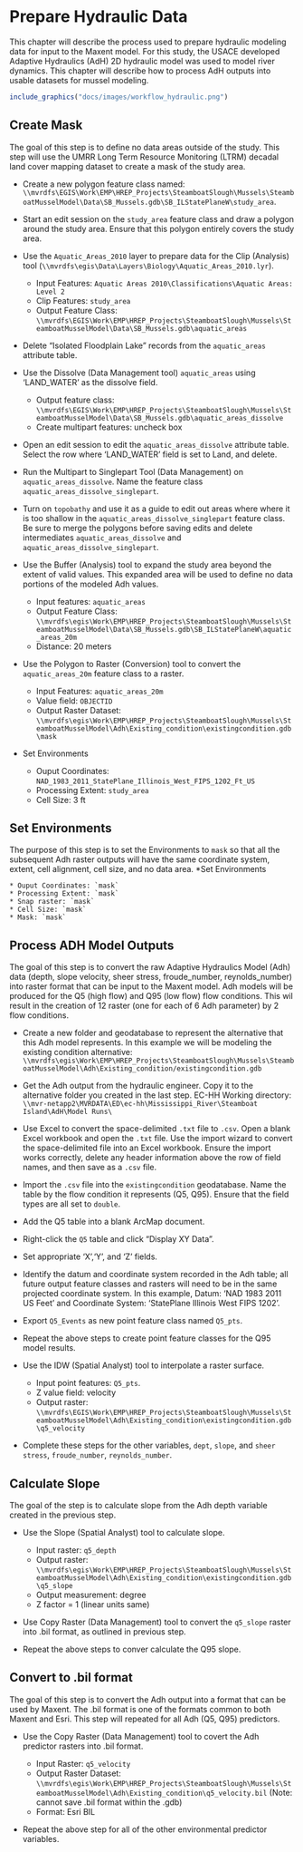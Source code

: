 # Prepare Hydraulic Data
This chapter will describe the process used to prepare hydraulic modeling data for input to the Maxent model. For this study, the USACE developed Adaptive Hydraulics (AdH) 2D hydraulic model was used to model river dynamics. This chapter will describe how to process AdH outputs into usable datasets for mussel modeling. 

```r
include_graphics("docs/images/workflow_hydraulic.png")
```

## Create Mask
The goal of this step is to define no data areas outside of the study. This step will use the UMRR Long Term Resource Monitoring (LTRM) decadal land cover mapping dataset to create a mask of the study area. 

* Create a new polygon feature class named: `\\mvrdfs\EGIS\Work\EMP\HREP_Projects\SteamboatSlough\Mussels\SteamboatMusselModel\Data\SB_Mussels.gdb\SB_ILStatePlaneW\study_area`.
* Start an edit session on the `study_area` feature class and draw a polygon around the study area. Ensure that this polygon entirely covers the study area. 
* Use the `Aquatic_Areas_2010` layer to prepare data for the Clip (Analysis) tool (`\\mvrdfs\egis\Data\Layers\Biology\Aquatic_Areas_2010.lyr`).

    * Input Features: `Aquatic Areas 2010\Classifications\Aquatic Areas: Level 2`
    * Clip Features: `study_area`
    * Output Feature Class: `\\mvrdfs\EGIS\Work\EMP\HREP_Projects\SteamboatSlough\Mussels\SteamboatMusselModel\Data\SB_Mussels.gdb\aquatic_areas`
    
* Delete "Isolated Floodplain Lake" records from the `aquatic_areas` attribute table.  
* Use the Dissolve (Data Management tool) `aquatic_areas` using 'LAND_WATER' as the dissolve field. 

    * Output feature class: `\\mvrdfs\EGIS\Work\EMP\HREP_Projects\SteamboatSlough\Mussels\SteamboatMusselModel\Data\SB_Mussels.gdb\aquatic_areas_dissolve`
    * Create multipart features: uncheck box  
    
* Open an edit session to edit the `aquatic_areas_dissolve` attribute table. Select the row where 'LAND_WATER' field is set to Land, and delete.
* Run the Multipart to Singlepart Tool (Data Management) on `aquatic_areas_dissolve`. Name the feature class `aquatic_areas_dissolve_singlepart`.
* Turn on `topobathy` and use it as a guide to edit out areas where where it is too shallow in the `aquatic_areas_dissolve_singlepart` feature class. Be sure to merge the polygons before saving edits and delete intermediates `aquatic_areas_dissolve` and `aquatic_areas_dissolve_singlepart`.
* Use the Buffer (Analysis) tool to expand  the study area beyond the extent of valid values. This expanded area will be used to define no data portions of the modeled Adh values.

    * Input features: `aquatic_areas`
    * Output Feature Class: `\\mvrdfs\egis\Work\EMP\HREP_Projects\SteamboatSlough\Mussels\SteamboatMusselModel\Data\SB_Mussels.gdb\SB_ILStatePlaneW\aquatic_areas_20m`
    * Distance: 20 meters
    
* Use the Polygon to Raster (Conversion) tool to convert the `aquatic_areas_20m` feature class to a raster.

    * Input Features: `aquatic_areas_20m`
    * Value field: `OBJECTID`
    * Output Raster Dataset: `\\mvrdfs\egis\Work\EMP\HREP_Projects\SteamboatSlough\Mussels\SteamboatMusselModel\Adh\Existing_condition\existingcondition.gdb\mask`
* Set Environments

    * Ouput Coordinates: `NAD_1983_2011_StatePlane_Illinois_West_FIPS_1202_Ft_US`
    * Processing Extent: `study_area`
    * Cell Size: 3 ft

## Set Environments
The purpose of this step is to set the Environments to `mask` so that all the subsequent Adh raster outputs will have the same coordinate system, extent, cell alignment, cell size, and no data area.
*Set Environments

    * Ouput Coordinates: `mask`
    * Processing Extent: `mask`
    * Snap raster: `mask`
    * Cell Size: `mask`
    * Mask: `mask`

## Process ADH Model Outputs
The goal of this step is to convert the raw Adaptive Hydraulics Model (Adh) data (depth, slope velocity, sheer stress, froude_number, reynolds_number) into raster format that can be input to the Maxent model. Adh models will be produced for the Q5 (high flow) and Q95 (low flow) flow conditions. This wil result in the creation of 12 raster (one for each of 6 Adh parameter) by 2 flow conditions. 

* Create a new folder and geodatabase to represent the alternative that this Adh model represents. In this example we will be modeling the existing condition alternative: `\\mvrdfs\egis\Work\EMP\HREP_Projects\SteamboatSlough\Mussels\SteamboatMusselModel\Adh\Existing_condition/existingcondition.gdb`
* Get the Adh output from the hydraulic engineer. Copy it to the alternative folder you created in the last step. EC-HH Working directory: `\\mvr-netapp2\MVRDATA\ED\ec-hh\Mississippi_River\Steamboat Island\AdH\Model Runs\`
* Use Excel to convert the space-delimited `.txt` file to `.csv`. Open a blank Excel workbook and open the `.txt` file. Use the import wizard to convert the space-delimited file into an Excel workbook. Ensure the import works correctly, delete any header information above the row of field names, and then save as a `.csv` file. 
* Import the `.csv` file into the `existingcondition` geodatabase. Name the table by the flow condition it represents (Q5, Q95). Ensure that the field types are all set to `double`. 
* Add the Q5 table into a blank ArcMap document. 
* Right-click the `Q5` table and click "Display XY Data".
* Set appropriate 'X','Y', and 'Z' fields.
* Identify the datum and coordinate system recorded in the Adh table; all future output feature classes and rasters will need to be in the same projected coordinate system. In this example, Datum: 'NAD 1983 2011 US Feet' and Coordinate System: 'StatePlane Illinois West FIPS 1202'.
* Export `Q5_Events` as new point feature class named `Q5_pts`.
* Repeat the above steps to create point feature classes for the Q95 model results. 
* Use the IDW (Spatial Analyst) tool to interpolate a raster surface.

    * Input point features: `Q5_pts`. 
    * Z value field: velocity
    * Output raster: `\\mvrdfs\EGIS\Work\EMP\HREP_Projects\SteamboatSlough\Mussels\SteamboatMusselModel\Adh\Existing_condition\existingcondition.gdb\q5_velocity`
    
* Complete these steps for the other variables, `dept`, `slope`, and `sheer stress`, `froude_number`, `reynolds_number`.


## Calculate Slope
The goal of the step is to calculate slope from the Adh depth variable created in the previous step.

* Use the Slope (Spatial Analyst) tool to calculate slope.

    * Input raster: `q5_depth`
    * Output raster: `\\mvrdfs\egis\Work\EMP\HREP_Projects\SteamboatSlough\Mussels\SteamboatMusselModel\Adh\Existing_condition\existingcondition.gdb\q5_slope`
    * Output measurement: degree
    * Z factor = 1 (linear units same)
    
* Use Copy Raster (Data Management) tool to convert the `q5_slope` raster into .bil format, as outlined in previous step.
* Repeat the above steps to conver calculate the Q95 slope.  


## Convert to .bil format
The goal of this step is to convert the Adh output into a format that can be used by Maxent. The .bil format is one of the formats common to both Maxent and Esri. This step will repeated for all Adh (Q5, Q95) predictors.

* Use the Copy Raster (Data Management) tool to covert the Adh predictor rasters into .bil format.

    * Input Raster: `q5_velocity`
    * Output Raster Dataset: `\\mvrdfs\egis\Work\EMP\HREP_Projects\SteamboatSlough\Mussels\SteamboatMusselModel\Adh\Existing_condition\q5_velocity.bil` (Note: cannot save .bil format within the .gdb)
    * Format: Esri BIL

* Repeat the above step for all of the other environmental predictor variables. 

